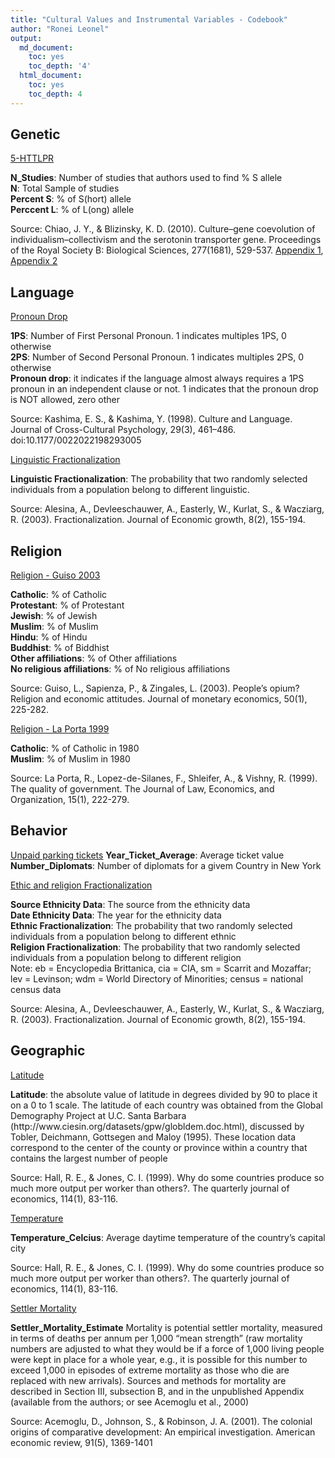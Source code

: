 ```yaml
---
title: "Cultural Values and Instrumental Variables - Codebook"
author: "Ronei Leonel"
output:
  md_document:
    toc: yes
    toc_depth: '4'
  html_document:
    toc: yes
    toc_depth: 4
---
```

## Genetic  
  
[5-HTTLPR](#5HTTLPR)  
  
**N_Studies**: Number of studies that authors used to find % S allele  
**N**: Total Sample of studies  
**Percent S**: % of S(hort) allele  
**Perccent L**: % of L(ong) allele  

Source: Chiao, J. Y., & Blizinsky, K. D. (2010). Culture–gene coevolution of individualism–collectivism and the serotonin transporter gene. Proceedings of the Royal Society B: Biological Sciences, 277(1681), 529-537. [Appendix 1](https://royalsocietypublishing.org/action/downloadSupplement?doi=10.1098%2Frspb.2009.1650&file=rspb20091650supp4.pdf), [Appendix 2](https://royalsocietypublishing.org/action/downloadSupplement?doi=10.1098%2Frspb.2009.1650&file=rspb20091650supp1.doc)  


## Language  
  
[Pronoun Drop](#language1)  

**1PS**: Number of First Personal Pronoun. 1 indicates multiples 1PS, 0 otherwise  
**2PS**: Number of Second Personal Pronoun. 1 indicates multiples 2PS, 0 otherwise  
**Pronoun drop**: it indicates if the language almost always requires a 1PS pronoun in an independent clause or not. 1 indicates that the pronoun drop is NOT allowed, zero other  
  
Source: Kashima, E. S., & Kashima, Y. (1998). Culture and Language. Journal of Cross-Cultural Psychology, 29(3), 461–486. doi:10.1177/0022022198293005

[Linguistic Fractionalization](#language2)  
  
**Linguistic Fractionalization**: The probability that two randomly selected individuals from a population belong to different linguistic.

Source: Alesina, A., Devleeschauwer, A., Easterly, W., Kurlat, S., & Wacziarg, R. (2003). Fractionalization. Journal of Economic growth, 8(2), 155-194.   
  
## Religion  
  
[Religion - Guiso 2003](#Religion1)  
  
**Catholic**: % of Catholic  
**Protestant**:  % of Protestant  
**Jewish**: % of Jewish  
**Muslim**: % of Muslim  
**Hindu**: % of Hindu  
**Buddhist**: % of Biddhist  
**Other affiliations**: % of Other affiliations  
**No religious affiliations**: % of No religious affiliations  

Source: Guiso, L., Sapienza, P., & Zingales, L. (2003). People's opium? Religion and economic attitudes. Journal of monetary economics, 50(1), 225-282.  

[Religion - La Porta 1999](#Religion2)  

**Catholic**: % of Catholic in 1980  
**Muslim**: % of Muslim in 1980  

Source: La Porta, R., Lopez-de-Silanes, F., Shleifer, A., & Vishny, R. (1999). The quality of government. The Journal of Law, Economics, and Organization, 15(1), 222-279.

## Behavior  
  
[Unpaid parking tickets](#ticket)
**Year_Ticket_Average**: Average ticket value   
**Number_Diplomats**: Number of diplomats for a givem Country in New York  

[Ethic and religion Fractionalization](#fractionalization)  

**Source Ethnicity Data**: The source from the ethnicity data  
**Date Ethnicity Data**: The year for the ethnicity data  
**Ethnic Fractionalization**: The probability that two randomly selected individuals from a population belong to different ethnic   
**Religion Fractionalization**: The probability that two randomly selected individuals from a population belong to different religion   
Note: eb = Encyclopedia Brittanica, cia = CIA, sm = Scarrit and Mozaffar; lev = Levinson; wdm = World Directory of Minorities; census = national census data   
  
Source: Alesina, A., Devleeschauwer, A., Easterly, W., Kurlat, S., & Wacziarg, R. (2003). Fractionalization. Journal of Economic growth, 8(2), 155-194.   
  
## Geographic   

[Latitude](#latitude)  

**Latitude**: the absolute value of latitude in degrees divided by 90 to place it on a 0 to 1 scale. The latitude of each country was obtained from the Global Demography Project at U.C. Santa Barbara (http://www.ciesin.org/datasets/gpw/globldem.doc.html), discussed by Tobler, Deichmann, Gottsegen and Maloy (1995). These location data correspond to the center of the county or province within a country that contains the largest number of people  
  
Source: Hall, R. E., & Jones, C. I. (1999). Why do some countries produce so much more output per worker than others?. The quarterly journal of economics, 114(1), 83-116.  

[Temperature](#Temperature)  

**Temperature_Celcius**: Average daytime temperature of the country’s capital city 
  
Source: Hall, R. E., & Jones, C. I. (1999). Why do some countries produce so much more output per worker than others?. The quarterly journal of economics, 114(1), 83-116. 

[Settler Mortality](#mortality)  

**Settler_Mortality_Estimate** Mortality is potential settler mortality, measured in terms of deaths per annum per 1,000 “mean strength” (raw mortality numbers are adjusted to what they would be if a force of 1,000 living people were kept in place for a whole year, e.g., it is possible for this number to exceed 1,000 in episodes of extreme mortality as those who die are replaced with new arrivals). Sources and methods for mortality are described in Section III, subsection B, and in the unpublished Appendix (available from the authors; or see Acemoglu et al., 2000)  
  
Source: Acemoglu, D., Johnson, S., & Robinson, J. A. (2001). The colonial origins of comparative development: An empirical investigation. American economic review, 91(5), 1369-1401  
